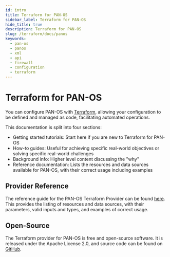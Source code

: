 ```yaml
---
id: intro
title: Terraform for PAN-OS
sidebar_label: Terraform for PAN-OS
hide_title: true
description: Terraform for PAN-OS
slug: /terraform/docs/panos
keywords:
  - pan-os
  - panos
  - xml
  - api
  - firewall
  - configuration
  - terraform
---
```



# Terraform for PAN-OS

You can configure PAN-OS with [Terraform](https://www.terraform.io), allowing your configuration to be defined and managed as code, facilitating automated operations.

This documentation is split into four sections:

- Getting started tutorials: Start here if you are new to Terraform for PAN-OS
- How-to guides: Useful for achieving specific real-world objectives or solving specific real-world challenges
- Background info: Higher level content discussing the "why"
- Reference documentation: Lists the resources and data sources available for PAN-OS, with their correct usage including examples

## Provider Reference

The reference guide for the PAN-OS Terraform Provider can be found [here](https://registry.terraform.io/providers/PaloAltoNetworks/panos/latest/docs). This provides the listing of resources and data sources, with their parameters, valid inputs and types, and examples of correct usage.

## Open-Source

The Terraform provider for PAN-OS is free and open-source software. It is released under the Apache License 2.0, and source code can be found on [GitHub](https://github.com/PaloAltoNetworks/terraform-provider-panos).

<Support/>

